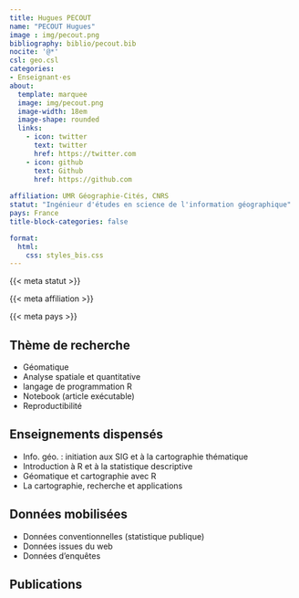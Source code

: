 ```yaml
---
title: Hugues PECOUT
name: "PECOUT Hugues"
image : img/pecout.png
bibliography: biblio/pecout.bib
nocite: '@*'
csl: geo.csl
categories: 
- Enseignant·es
about:
  template: marquee
  image: img/pecout.png
  image-width: 18em
  image-shape: rounded
  links:
    - icon: twitter
      text: twitter
      href: https://twitter.com
    - icon: github
      text: Github
      href: https://github.com
      
affiliation: UMR Géographie-Cités, CNRS
statut: "Ingénieur d'études en science de l'information géographique"
pays: France
title-block-categories: false

format:
  html: 
    css: styles_bis.css
---
```


::: {#profil}
::: {#statut}
{{< meta statut >}}
:::

::: {#affiliation}
{{< meta affiliation >}}
:::

::: {#pays}
<i class="bi bi-globe2"></i> {{< meta pays >}}\
:::
:::

## <i class="bi bi-ui-checks-grid"></i> Thème de recherche

::: {#liste}
-   Géomatique
-   Analyse spatiale et quantitative
-   langage de programmation R
-   Notebook (article exécutable)
-   Reproductibilité
:::

## <i class="bi bi-person-video3"></i> Enseignements dispensés

<div>

-   Info. géo. : initiation aux SIG et à la cartographie thématique
-   Introduction à R et à la statistique descriptive
-   Géomatique et cartographie avec R
-   La cartographie, recherche et applications 

</div>

## <i class="bi bi-clipboard-data"></i> Données mobilisées

-   Données conventionnelles (statistique publique)
-   Données issues du web
-   Données d'enquêtes


## <i class="bi bi-file-earmark-text"></i> Publications

::: {#refs}
:::
